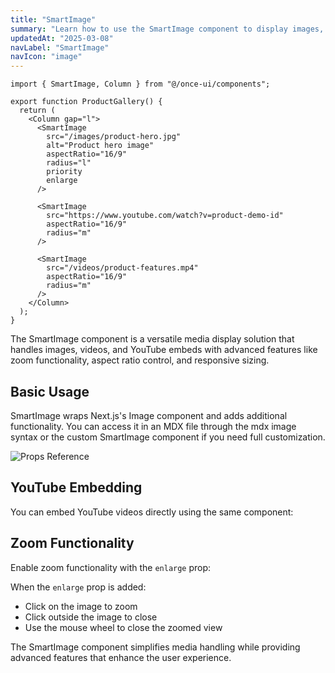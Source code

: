 ```yaml
---
title: "SmartImage"
summary: "Learn how to use the SmartImage component to display images, videos, and YouTube embeds with advanced features like zoom and aspect ratio control."
updatedAt: "2025-03-08"
navLabel: "SmartImage"
navIcon: "image"
---
```


```tsx
import { SmartImage, Column } from "@/once-ui/components";

export function ProductGallery() {
  return (
    <Column gap="l">
      <SmartImage
        src="/images/product-hero.jpg"
        alt="Product hero image"
        aspectRatio="16/9"
        radius="l"
        priority
        enlarge
      />
      
      <SmartImage
        src="https://www.youtube.com/watch?v=product-demo-id"
        aspectRatio="16/9"
        radius="m"
      />
      
      <SmartImage
        src="/videos/product-features.mp4"
        aspectRatio="16/9"
        radius="m"
      />
    </Column>
  );
}
```

The SmartImage component is a versatile media display solution that handles images, videos, and YouTube embeds with advanced features like zoom functionality, aspect ratio control, and responsive sizing.

## Basic Usage

SmartImage wraps Next.js's Image component and adds additional functionality. You can access it in an MDX file through the mdx image syntax or the custom SmartImage component if you need full customization.

![Props Reference](/images/cover.jpg)

## YouTube Embedding

You can embed YouTube videos directly using the same component:

<SmartImage 
  src="https://www.youtube.com/watch?v=fyrILUldVP0" 
  aspectRatio="16/9"
  radius="m"
/>

## Zoom Functionality

Enable zoom functionality with the `enlarge` prop:

<SmartImage 
  src="/images/cover.jpg" 
  alt="Example image with zoom functionality" 
  aspectRatio="16/9"
  radius="m"
  enlarge
/>

When the `enlarge` prop is added:
- Click on the image to zoom
- Click outside the image to close
- Use the mouse wheel to close the zoomed view

The SmartImage component simplifies media handling while providing advanced features that enhance the user experience.
